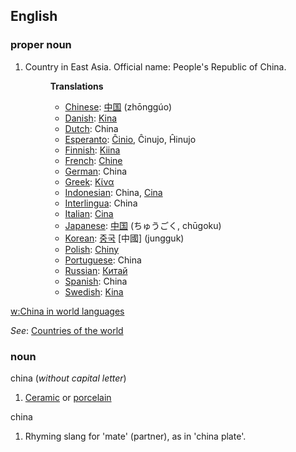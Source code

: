 ==English==

===proper noun===

# Country in East Asia. Official name: People's Republic of China.
#:'''Translations'''
#:*[[Chinese]]: [[中国]] (zhōnggúo)
#:*[[Danish]]: [[Kina]]
#:*[[Dutch]]: China
#:*[[Esperanto]]: [[Ĉinio]], Ĉinujo, Ĥinujo
#:*[[Finnish]]: [[Kiina]]
#:*[[French]]: [[Chine]]
#:*[[German]]: China
#:*[[Greek]]: [[Κίνα]]
#:*[[Indonesian]]: China, [[Cina]]
#:*[[Interlingua]]: China
#:*[[Italian]]: [[Cina]]
#:*[[Japanese]]: [[中国]] (ちゅうごく, chūgoku)
#:*[[Korean]]: [[중국]] [中國] (jungguk)
#:*[[Polish]]: [[Chiny]]
#:*[[Portuguese]]: China
#:*[[Russian]]: [[Китай]]
#:*[[Spanish]]: China
#:*[[Swedish]]: [[Kina]]

[[w:China in world languages]]

''See'': [[Countries of the world]]

===noun===
china (''without capital letter'')
#[[Ceramic]] or [[porcelain]]

china
#Rhyming slang for 'mate' (partner), as in 'china plate'.